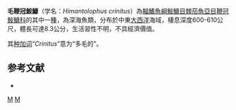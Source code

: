 {{Speciesbox
| status = NE
| status_system = IUCN3.1
| taxon = Himantolophus crinitus
| authority = [[Bertelsen|Bertelsen]] & [[Krefft|Krefft]], 1988
| synonyms = 
}}
'''毛鞭冠鮟鱇'''（学名：''Himantolophus crinitus''）為[[輻鰭魚綱|輻鰭魚綱]][[鮟鱇目|鮟鱇目]][[棘茄魚亞目|棘茄魚亞目]][[鞭冠鮟鱇科|鞭冠鮟鱇科]]的其中一[[種|種]]，為深海魚類，分布於中東[[大西洋|大西洋]]海域，棲息深度600-610公尺，體長可達8.3公分，生活習性不明，不具經濟價值。

其[[种加词|种加词]]“''Crinitus''”意为“多毛的”。

==参考文献==
*{{FishBase_species|genus=Himantolophus|species=crinitus|year=2014|month=2}}

{{Taxonbar|from=Q2168865}}

[[Category:鞭冠鮟鱇屬|M]]
[[Category:1988年描述的魚類|M]]


{{魚類小作品}}